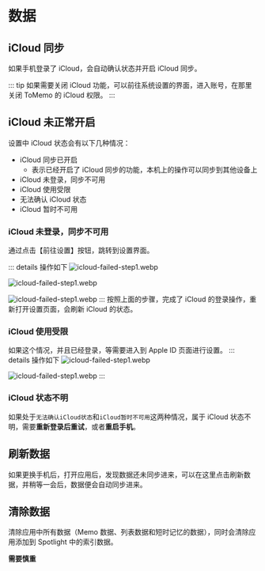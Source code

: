 # 数据

## iCloud 同步

如果手机登录了 iCloud，会自动确认状态并开启 iCloud 同步。

::: tip
如果需要关闭 iCloud 功能，可以前往系统设置的界面，进入账号，在那里关闭 ToMemo 的 iCloud 权限。
:::

## iCloud 未正常开启

设置中 iCloud 状态会有以下几种情况：

- iCloud 同步已开启
  - 表示已经开启了 iCloud 同步的功能，本机上的操作可以同步到其他设备上
- iCloud 未登录，同步不可用
- iCloud 使用受限
- 无法确认 iCloud 状态
- iCloud 暂时不可用

### iCloud 未登录，同步不可用

通过点击【前往设置】按钮，跳转到设置界面。

::: details 操作如下
![icloud-failed-step1.webp](/images/settings/icloud-failed-step1.webp)

![icloud-failed-step1.webp](/images/settings/icloud-signin-button.webp)

![icloud-failed-step1.webp](/images/settings/icloud-signin-ok-back.webp)
:::
按照上面的步骤，完成了 iCloud 的登录操作，重新打开设置页面，会刷新 iCloud 的状态。

### iCloud 使用受限

如果这个情况，并且已经登录，等需要进入到 Apple ID 页面进行设置。
::: details 操作如下
![icloud-failed-step1.webp](/images/settings/icloud-apple-id.webp)

![icloud-failed-step1.webp](/images/settings/icloud-apple-id-enable.webp)
:::

### iCloud 状态不明

如果处于`无法确认iCloud状态`和`iCloud暂时不可用`这两种情况，属于 iCloud 状态不明，需要**重新登录后重试**，或者**重启手机**。

## 刷新数据

如果更换手机后，打开应用后，发现数据还未同步进来，可以在这里点击刷新数据，并稍等一会后，数据便会自动同步进来。

## 清除数据

清除应用中所有数据（Memo 数据、列表数据和短时记忆的数据），同时会清除应用添加到 Spotlight 中的索引数据。

**需要慎重**
